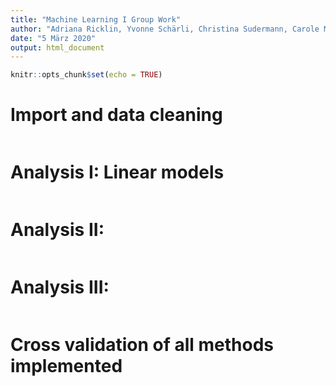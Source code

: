 ```yaml
---
title: "Machine Learning I Group Work"
author: "Adriana Ricklin, Yvonne Schärli, Christina Sudermann, Carole Mattmann"
date: "5 März 2020"
output: html_document
---
```


```r
knitr::opts_chunk$set(echo = TRUE)
```

# Import and data cleaning

```r

```

# Analysis I: Linear models

```r

```

# Analysis II: 

```r

```

# Analysis III: 

```r

```


# Cross validation of all methods implemented
